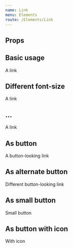 ```yaml
---
name: Link
menu: Elements
route: /Elements/Link
---
```



## Props
<PropsTable of={Link} />

## Basic usage
<Playground wrapper={Wrapper}>
  <Link href="#basic-usage">A link</Link>
</Playground>

## Different font-size
<Playground wrapper={Wrapper}>
  <Link href="#different-font-size" fontSize="large">A link</Link>
</Playground>

## ...
<Playground wrapper={Wrapper}>
  <Link href="#as-button-with-icon" withComponent={Paragraph}>A link</Link>
</Playground>

## As button
<Playground wrapper={Wrapper}>
  <Link href="#as-button" asButton>A button-looking link</Link>
</Playground>

## As alternate button
<Playground wrapper={Wrapper}>
  <Link
    href="#as-alternate-button"
    theme="alternate"
    asButton
  >Different button-looking link</Link>
</Playground>

## As small button
<Playground wrapper={Wrapper}>
  <Link href="#as-small-button" asButton small>Small button</Link>
</Playground>

## As button with icon
<Playground wrapper={Wrapper}>
  <Link href="#as-button-with-icon" asButton icon="windmill">With icon</Link>
</Playground>
